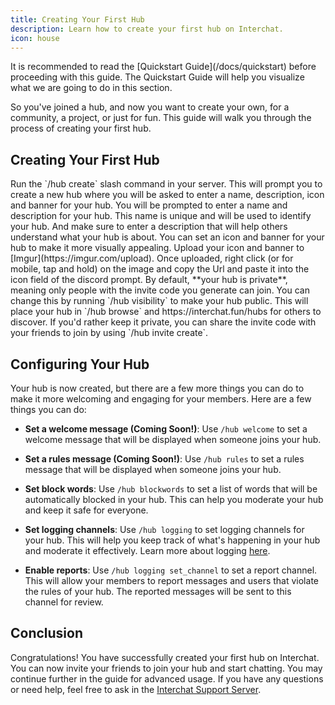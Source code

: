 ```yaml
---
title: Creating Your First Hub
description: Learn how to create your first hub on Interchat.
icon: house
---
```


<Note>
  It is recommended to read the [Quickstart Guide](/docs/quickstart) before proceeding with this guide. The Quickstart Guide will help you visualize what we are going to do in this section.
</Note>

So you've joined a hub, and now you want to create your own, for a community, a project, or just for fun. This guide will walk you through the process of creating your first hub.

## Creating Your First Hub

<Steps>
  <Step title="Use the /hub create command">
    Run the `/hub create` slash command in your server. This will prompt you to create a new hub where you will be asked to enter a name, description, icon and banner for your hub.
  </Step>

  <Step title="Enter a name and description for your hub">
    You will be prompted to enter a name and description for your hub. This name is unique and will be used to identify your hub. And make sure to enter a description that will help others understand what your hub is about.
  </Step>

  <Step title="Set icon & banner for better visibility (optional)">
    You can set an icon and banner for your hub to make it more visually appealing. Upload your icon and banner to [Imgur](https://imgur.com/upload). Once uploaded, right click (or for mobile, tap and hold) on the image and copy the Url and paste it into the icon field of the discord prompt.&#x20;
  </Step>

  <Step title="Hub created, what's next?">
    By default, **your hub is private**, meaning only people with the invite code you generate can join. You can change this by running `/hub visibility` to make your hub public. This will place your hub in `/hub browse` and https://interchat.fun/hubs for others to discover. If you'd rather keep it private, you can share the invite code with your friends to join by using `/hub invite create`.
  </Step>
</Steps>

## Configuring Your Hub

Your hub is now created, but there are a few more things you can do to make it more welcoming and engaging for your members. Here are a few things you can do:

* **Set a welcome message (Coming Soon!)**: Use `/hub welcome` to set a welcome message that will be displayed when someone joins your hub.

* **Set a rules message (Coming Soon!)**: Use `/hub rules` to set a rules message that will be displayed when someone joins your hub.

* **Set block words**: Use `/hub blockwords` to set a list of words that will be automatically blocked in your hub. This can help you moderate your hub and keep it safe for everyone.

* **Set logging channels**: Use `/hub logging` to set logging channels for your hub. This will help you keep track of what's happening in your hub and moderate it effectively. Learn more about logging [here](/hub/logging).

* **Enable reports**: Use `/hub logging set_channel` to set a report channel. This will allow your members to report messages and users that violate the rules of your hub. The reported messages will be sent to this channel for review.

## Conclusion

Congratulations! You have successfully created your first hub on Interchat. You can now invite your friends to join your hub and start chatting. You may continue further in the guide for advanced usage. If you have any questions or need help, feel free to ask in the [Interchat Support Server](https://interchat.fun/support).